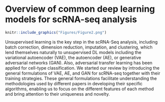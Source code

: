 
# Overview of common deep learning models for scRNA-seq analysis {#ch-3}


```r
knitr::include_graphics("Figures/Figure2.png")
```


Unsupervised learning is the key step in the scRNA-Seq analysis, including batch correction, dimension reduction, imputation, and clustering, which lend themselves naturally to unsupervised DL models including the variational autoencoder (VAE), the autoencoder (AE), or generative adversarial networks (GAN). Also, adversarial transfer learning has been applied for cell-type classification. We started our review by introducing the general formulations of VAE, AE, and GAN for scRNA-seq together with their training strategies. These general formulations facilitate understanding the methodologies used by different papers in developing their specific algorithms, enabling us to focus on the different features of each method and bring attention to their uniqueness and novelty.  

